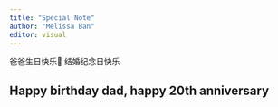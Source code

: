 ```yaml
---
title: "Special Note"
author: "Melissa Ban"
editor: visual
---
```


爸爸生日快乐💖 结婚纪念日快乐 

Happy birthday dad, happy 20th anniversary
---
